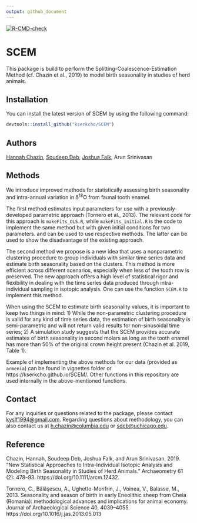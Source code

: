 ```yaml
---
output: github_document
---
```


<!-- README.md is generated from README.Rmd. Please edit that file -->

<!-- badges: start -->
  [![R-CMD-check](https://github.com/kserkcho/SCEM/workflows/R-CMD-check/badge.svg)](https://github.com/kserkcho/SCEM/actions)
  <!-- badges: end -->

# SCEM

This package is build to perform the Splitting-Coalescence-Estimation Method (cf. Chazin et al., 2019) to model birth seasonality in studies of herd animals.

## Installation

You can install the latest version of SCEM by using the following command:

```r
devtools::install_github("kserkcho/SCEM")
```

## Authors

[Hannah Chazin](http://www.hannah-chazin.com/), [Soudeep Deb](http://soudeepd.github.io/), [Joshua Falk](http://home.uchicago.edu/~jsfalk/), Arun Srinivasan

## Methods

We introduce improved methods for statistically assessing birth seasonality and intra-annual variation in &delta;<sup>18</sup>O from faunal tooth enamel. 

The first method estimates input parameters for use with a previously-developed parametric approach (Tornero et al., 2013). The relevant code for this approach is `makeFits_OLS.R`, while `makeFits_initial.R` is the code to implement the same method but with given initial conditions for two parameters. \code{makeFits(paths,method="OLS")} and \code{makeFits(paths,method="initial")} can be used to use respective methods. The latter can be used to show the disadvantage of the existing approach.

The second method we propose is a new idea that uses a nonparametric clustering procedure to group individuals with similar time series data and estimate birth seasonality based on the clusters. This method is more efficient across different scenarios, especially when less of the tooth row is preserved. The new approach offers a high level of statistical rigor and flexibility in dealing with the time series data produced through intra-individual sampling in isotopic analysis. One can use the function `SCEM.R` to implement this method. 

When using the SCEM to estimate birth seasonality values, it is important to keep two things in mind: 1) While the non-parametric clustering procedure is valid for any kind of time series data, the estimation of birth seasonality is semi-parametric and will not return valid results for non-sinusoidal time series; 2) A simulation study suggests that the SCEM provides accurate estimates of birth seasonality in second molars as long as the tooth enamel has more than 50% of the original crown height present (Chazin et al. 2019, Table 1).

Example of implementing the above methods for our data (provided as `armenia`) can be found in vignettes folder or https://kserkcho.github.io/SCEM/. Other functions in this repository are used internally in the above-mentioned functions. 


## Contact

For any inquiries or questions related to the package, please contact [kyslf1994@gmail.com](kyslf1994@gmail.com). Regarding questions about methodology, you can also contact us at [h.chazin@columbia.edu](h.chazin@columbia.edu) or [sdeb@uchicago.edu](sdeb@uchicago.edu).

## Reference

Chazin, Hannah, Soudeep Deb, Joshua Falk, and Arun Srinivasan. 2019. “New Statistical Approaches to Intra-Individual Isotopic Analysis and Modeling Birth Seasonality in Studies of Herd Animals.” Archaeometry 61 (2): 478–93. https://doi.org/10.1111/arcm.12432.

Tornero, C., Bălăşescu, A., Ughetto-Monfrin, J., Voinea, V., Balasse, M., 2013. Seasonality and season of birth in early Eneolithic sheep from Cheia (Romania): methodological advances and implications for animal economy. Journal of Archaeological Science 40, 4039–4055. https://doi.org/10.1016/j.jas.2013.05.013


